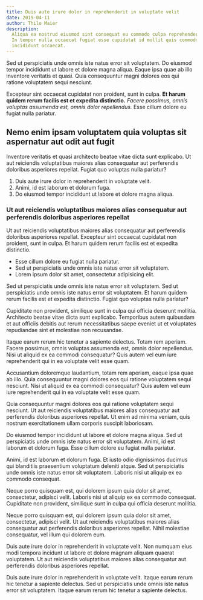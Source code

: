 ```yaml
---
title: Duis aute irure dolor in reprehenderit in voluptate velit
date: 2019-04-11
author: Thilo Maier
description:
  Aliqua ea nostrud eiusmod sint consequat eu commodo culpa reprehenderit magna.
  In tempor nulla occaecat fugiat esse cupidatat id mollit quis commodo in eu
  incididunt occaecat.
---
```


Sed ut perspiciatis unde omnis iste natus error sit voluptatem. Do eiusmod
tempor incididunt ut labore et dolore magna aliqua. Eaque ipsa quae ab illo
inventore veritatis et quasi. Quia consequuntur magni dolores eos qui ratione
voluptatem sequi nesciunt.

Excepteur sint occaecat cupidatat non proident, sunt in culpa. **Et harum quidem
rerum facilis est et expedita distinctio.** _Facere possimus, omnis voluptas
assumenda est, omnis dolor repellendus._ Esse cillum dolore eu fugiat nulla
pariatur.

## Nemo enim ipsam voluptatem quia voluptas sit aspernatur aut odit aut fugit

Inventore veritatis et quasi architecto beatae vitae dicta sunt explicabo. Ut
aut reiciendis voluptatibus maiores alias consequatur aut perferendis doloribus
asperiores repellat. Fugiat quo voluptas nulla pariatur?

1. Duis aute irure dolor in reprehenderit in voluptate velit.
2. Animi, id est laborum et dolorum fuga.
3. Do eiusmod tempor incididunt ut labore et dolore magna aliqua.

### Ut aut reiciendis voluptatibus maiores alias consequatur aut perferendis doloribus asperiores repellat

Ut aut reiciendis voluptatibus maiores alias consequatur aut perferendis
doloribus asperiores repellat. Excepteur sint occaecat cupidatat non proident,
sunt in culpa. Et harum quidem rerum facilis est et expedita distinctio.

- Esse cillum dolore eu fugiat nulla pariatur.
- Sed ut perspiciatis unde omnis iste natus error sit voluptatem.
- Lorem ipsum dolor sit amet, consectetur adipisicing elit.

Sed ut perspiciatis unde omnis iste natus error sit voluptatem. Sed ut
perspiciatis unde omnis iste natus error sit voluptatem. Et harum quidem rerum
facilis est et expedita distinctio. Fugiat quo voluptas nulla pariatur?

Cupiditate non provident, similique sunt in culpa qui officia deserunt mollitia.
Architecto beatae vitae dicta sunt explicabo. Temporibus autem quibusdam et aut
officiis debitis aut rerum necessitatibus saepe eveniet ut et voluptates
repudiandae sint et molestiae non recusandae.

Itaque earum rerum hic tenetur a sapiente delectus. Totam rem aperiam. Facere
possimus, omnis voluptas assumenda est, omnis dolor repellendus. Nisi ut aliquid
ex ea commodi consequatur? Quis autem vel eum iure reprehenderit qui in ea
voluptate velit esse quam.

Accusantium doloremque laudantium, totam rem aperiam, eaque ipsa quae ab illo.
Quia consequuntur magni dolores eos qui ratione voluptatem sequi nesciunt. Nisi
ut aliquid ex ea commodi consequatur? Quis autem vel eum iure reprehenderit qui
in ea voluptate velit esse quam.

Quia consequuntur magni dolores eos qui ratione voluptatem sequi nesciunt. Ut
aut reiciendis voluptatibus maiores alias consequatur aut perferendis doloribus
asperiores repellat. Ut enim ad minima veniam, quis nostrum exercitationem ullam
corporis suscipit laboriosam.

Do eiusmod tempor incididunt ut labore et dolore magna aliqua. Sed ut
perspiciatis unde omnis iste natus error sit voluptatem. Animi, id est laborum
et dolorum fuga. Esse cillum dolore eu fugiat nulla pariatur.

Animi, id est laborum et dolorum fuga. Et iusto odio dignissimos ducimus qui
blanditiis praesentium voluptatum deleniti atque. Sed ut perspiciatis unde omnis
iste natus error sit voluptatem. Laboris nisi ut aliquip ex ea commodo
consequat.

Neque porro quisquam est, qui dolorem ipsum quia dolor sit amet, consectetur,
adipisci velit. Laboris nisi ut aliquip ex ea commodo consequat. Cupiditate non
provident, similique sunt in culpa qui officia deserunt mollitia.

Neque porro quisquam est, qui dolorem ipsum quia dolor sit amet, consectetur,
adipisci velit. Ut aut reiciendis voluptatibus maiores alias consequatur aut
perferendis doloribus asperiores repellat. Nihil molestiae consequatur, vel
illum qui dolorem eum.

Duis aute irure dolor in reprehenderit in voluptate velit. Non numquam eius modi
tempora incidunt ut labore et dolore magnam aliquam quaerat voluptatem. Ut aut
reiciendis voluptatibus maiores alias consequatur aut perferendis doloribus
asperiores repellat.

Duis aute irure dolor in reprehenderit in voluptate velit. Itaque earum rerum
hic tenetur a sapiente delectus. Sed ut perspiciatis unde omnis iste natus error
sit voluptatem. Itaque earum rerum hic tenetur a sapiente delectus.
